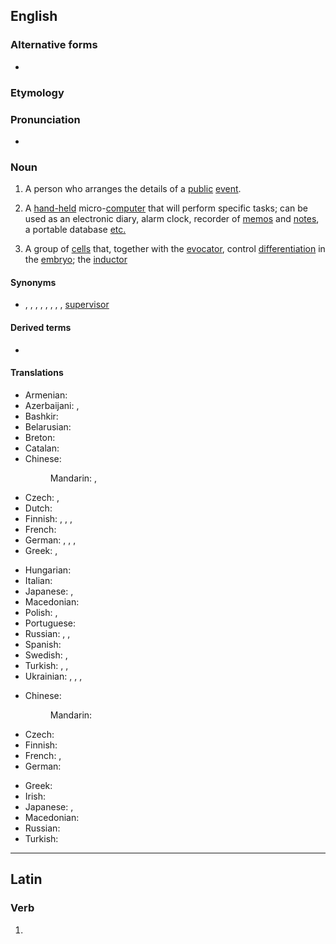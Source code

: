 {{also|organizér}}
==English==
{{wikipedia}}

===Alternative forms===
* {{l|en|organiser}}

===Etymology===
{{affix|en|organize|-er|id2=agent noun}}

===Pronunciation===
* {{a|GA}} {{IPA|en|/ˈɔɹɡənaɪzɚ/}}

===Noun===
{{en-noun}}

# A person who arranges the details of a [[public]] [[event]].
# {{lb|en|computing}} A [[hand-held]] micro-[[computer]] that will perform specific tasks; can be used as an electronic diary, alarm clock, recorder of [[memo]]s and [[note]]s, a portable database [[etc.]]
# {{lb|en|medicine}} A group of [[cell]]s that, together with the [[evocator]], control [[differentiation]] in the [[embryo]]; the [[inductor]]

====Synonyms====
* {{sense|person}} {{l|en|chief}}, {{l|en|controller}}, {{l|en|comptroller}}, {{l|en|foreman}}, {{l|en|head}}, {{l|en|head man}}, {{l|en|overseer}}, {{l|en|superintendent}}, [[supervisor]]

====Derived terms====
* {{l|en|desk organizer}}

====Translations====
{{trans-top|person arranging public events}}
* Armenian: {{t+|hy|կազմակերպիչ}}
* Azerbaijani: {{t|az|təşkilçi}}, {{t+|az|təşkilatçı}}
* Bashkir: {{t|ba|ойоштороусы|sc=Cyrl}}
* Belarusian: {{t|be|арганіза́тар|m}}
* Breton: {{t|br|aozer}}
* Catalan: {{t+|ca|organitzador|m}}
* Chinese:
*: Mandarin: {{t+|cmn|組織者|sc=Hani}}, {{t+|cmn|组织者|tr=zǔzhīzhě|sc=Hani}}
* Czech: {{t|cs|pořadatel|m}}, {{t+|cs|organizátor|m}}
* Dutch: {{t+|nl|organisator|m}}
* Finnish: {{t+|fi|järjestäjä}}, {{t+|fi|organisoija}}, {{t|fi|organisaattori}}, {{t+|fi|puuhamies}}
* French: {{t+|fr|organisateur|m}}
* German: {{t+|de|Veranstalter|m}}, {{t+|de|Veranstalterin|f}}, {{t+|de|Organisator|m}}, {{t+|de|Organisatorin|f}}
* Greek: {{t+|el|διοργανωτής|m}}, {{t+|el|διοργανώτρια|f}}
{{trans-mid}}
* Hungarian: {{t+|hu|szervező}}
* Italian: {{t+|it|organizzatore|m}}
* Japanese: {{t|ja|組織者|tr=そしきしゃ, soshikisha|sc=Jpan}}, {{t|ja|オルガナイザー|tr=oruganaizā|sc=Jpan}}
* Macedonian: {{t|mk|организа́тор|m}}
* Polish: {{t+|pl|organizator|m}}, {{t+|pl|organizatorka|f}}
* Portuguese: {{t+|pt|organizador|m}}
* Russian: {{t+|ru|организа́тор|m}}, {{t+|ru|устрои́тель|m}}, {{t+|ru|устрои́тельница|f}}
* Spanish: {{t+|es|organizador|m}}
* Swedish: {{t+|sv|arrangör|c}}, {{t+|sv|organisatör}}
* Turkish: {{t+|tr|düzenleyici}}, {{t+|tr|organizatör}}, {{t+|tr|örgütleyici}}
* Ukrainian: {{t+|uk|організа́тор|m}}, {{t+|uk|організа́торка|f}}, {{t|uk|упоря́дник|m}}, {{t|uk|упоря́дниця|f}}
{{trans-bottom}}

{{trans-top|hand-held micro-computer}}
* Chinese:
*: Mandarin: {{t|cmn|整理器|tr=zhěnglǐqì|sc=Hani}}
* Czech: {{t|cs|organizér|m}}
* Finnish: {{t+|fi|kämmentietokone}}
* French: {{t+|fr|organiseur}}, {{t+|fr|agenda}}
* German: {{t+|de|Organizer|m}}
{{trans-mid}}
* Greek: {{t+|el|οργανωτής|m}}
* Irish: {{t|ga|dialann|f}}
* Japanese: {{t|ja|電子手帳|tr=でんしてちょう, denshi techō|sc=Jpan}}, {{t|ja|オルガナイザー|tr=oruganaizā|sc=Jpan}}
* Macedonian: {{t|mk|организа́тор|m}}
* Russian: {{t+|ru|органа́йзер|m|tr=organájzɛr}}
* Turkish: {{t|tr|elektronik ajanda}}
{{trans-bottom}}

{{trans-top|medicine: group of cells}}
{{trans-mid}}
{{trans-bottom}}

----

==Latin==

===Verb===
{{la-verb-form|organizer}}

# {{inflection of|la|organizō||1|s|pres|pasv|subj}}